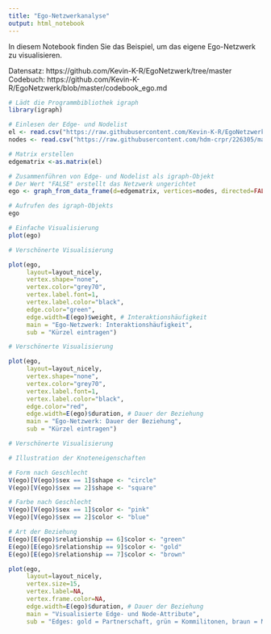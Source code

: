 ```yaml
---
title: "Ego-Netzwerkanalyse"
output: html_notebook
---
```


In diesem Notebook finden Sie das Beispiel, um das eigene Ego-Netzwerk zu visualisieren.

Datensatz: https://github.com/Kevin-K-R/EgoNetzwerk/tree/master
Codebuch: https://github.com/Kevin-K-R/EgoNetzwerk/blob/master/codebook_ego.md


```r

# Lädt die Programmbibliothek igraph
library(igraph)

# Einlesen der Edge- und Nodelist
el <- read.csv("https://raw.githubusercontent.com/Kevin-K-R/EgoNetzwerk/master/edges.csv", header=T, as.is=T, sep = ",")
nodes <- read.csv("https://raw.githubusercontent.com/hdm-crpr/226305/master/data/egonetwork/nodes.csv", header=T, as.is=T, sep = ",")

# Matrix erstellen
edgematrix <-as.matrix(el)

# Zusammenführen von Edge- und Nodelist als igraph-Objekt
# Der Wert "FALSE" erstellt das Netzwerk ungerichtet
ego <- graph_from_data_frame(d=edgematrix, vertices=nodes, directed=FALSE)

# Aufrufen des igraph-Objekts
ego


```

```r

# Einfache Visualisierung
plot(ego)

```
```r
# Verschönerte Visualisierung

plot(ego,
     layout=layout_nicely,
     vertex.shape="none",
     vertex.color="grey70",
     vertex.label.font=1,
     vertex.label.color="black",
     edge.color="green",
     edge.width=E(ego)$weight, # Interaktionshäufigkeit
     main = "Ego-Netzwerk: Interaktionshäufigkeit",
     sub = "Kürzel eintragen")
```

```r
# Verschönerte Visualisierung

plot(ego,
     layout=layout_nicely,
     vertex.shape="none",
     vertex.color="grey70",
     vertex.label.font=1,
     vertex.label.color="black",
     edge.color="red",
     edge.width=E(ego)$duration, # Dauer der Beziehung
     main = "Ego-Netzwerk: Dauer der Beziehung",
     sub = "Kürzel eintragen")
```


```r

# Verschönerte Visualisierung

# Illustration der Knoteneigenschaften

# Form nach Geschlecht
V(ego)[V(ego)$sex == 1]$shape <- "circle"
V(ego)[V(ego)$sex == 2]$shape <- "square"

# Farbe nach Geschlecht
V(ego)[V(ego)$sex == 1]$color <- "pink"
V(ego)[V(ego)$sex == 2]$color <- "blue"

# Art der Beziehung
E(ego)[E(ego)$relationship == 6]$color <- "green"
E(ego)[E(ego)$relationship == 9]$color <- "gold"
E(ego)[E(ego)$relationship == 7]$color <- "brown"

plot(ego,
     layout=layout_nicely,
     vertex.size=15,
     vertex.label=NA,
     vertex.frame.color=NA,
     edge.width=E(ego)$duration, # Dauer der Beziehung
     main = "Visualisierte Edge- und Node-Attribute",
     sub = "Edges: gold = Partnerschaft, grün = Kommilitonen, braun = Mitglied \nNodes: rosa = weiblich, blau = männlich")
```
